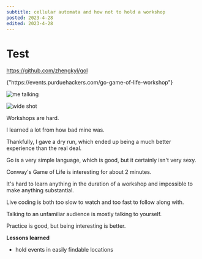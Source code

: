 ```yaml
---
subtitle: cellular automata and how not to hold a workshop
posted: 2023-4-28
edited: 2023-4-28
---
```


# Test

<BlockLink title="Github">https://github.com/zhengkyl/gol</BlockLink>

<BlockLink title="Event Post">
  {"https://events.purduehackers.com/go-game-of-life-workshop"}
</BlockLink>

![me talking](/terminal_game_of_life/workshop1.jpg)

![wide shot](/terminal_game_of_life/workshop2.jpg)

Workshops are hard.

I learned a lot from how bad mine was.

Thankfully, I gave a dry run, which ended up being a much better experience than the real deal.

Go is a very simple language, which is good, but it certainly isn't very sexy.

Conway's Game of Life is interesting for about 2 minutes.

It's hard to learn anything in the duration of a workshop and impossible to make anything substantial.

Live coding is both too slow to watch and too fast to follow along with.

Talking to an unfamiliar audience is mostly talking to yourself.

Practice is good, but being interesting is better.

**Lessons learned**

- hold events in easily findable locations
